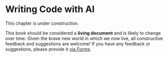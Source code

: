 
# Writing Code with AI

::: {.callout-caution}
This chapter is under construction.
:::



::: {.callout-caution}
This book should be considered a **living document** and is likely to change over time. Given the brave new world in which we now live, all constructive feedback and suggestions are welcome! If you have any feedback or suggestions, please provide it [via Forms](https://forms.office.com/Pages/ResponsePage.aspx?id=KVxybjp2UE-B8i4lTwEzyKAHhjrab3lLkx60RR1iKjNUM0VCMUUxUUFLMTdNM0JTS09PSDg2SFQ3US4u).
:::

